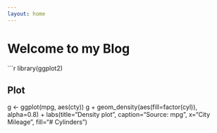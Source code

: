 ```yaml
---
layout: home
---
```

# Welcome to my Blog

```r
library(ggplot2)

## Plot
g <- ggplot(mpg, aes(cty))
g + geom_density(aes(fill=factor(cyl)), alpha=0.8) + 
    labs(title="Density plot", caption="Source: mpg", 
         x="City Mileage", fill="# Cylinders")